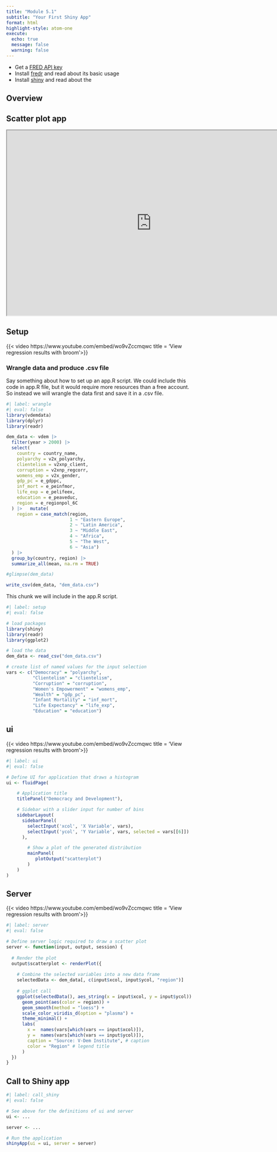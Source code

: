 ```yaml
---
title: "Module 5.1"
subtitle: "Your First Shiny App"
format: html
highlight-style: atom-one
execute:
  echo: true
  message: false
  warning: false
---
```


:::{.callout-tip}
- Get a [FRED API key](https://fred.stlouisfed.org/docs/api/api_key.html)
- Install [fredr](https://cran.r-project.org/web/packages/fredr/vignettes/fredr.html) and read about its basic usage
- Install [shiny](https://shiny.posit.co/) and read about the 
:::

## Overview



## Scatter plot app

<iframe src="https://emmanuelteitelbaum.shinyapps.io/vdem-scatter-plot/" width="780" height="500" data-external="1"></iframe>


## Setup 

{{< video https://www.youtube.com/embed/wo9vZccmqwc title = 'View regression results with broom'>}}

### Wrangle data and produce .csv file

Say something about how to set up an app.R script. We could include this code in app.R file, but it would require more resources than a free account. So instead we will wrangle the data first and save it in a .csv file. 

```r
#| label: wrangle
#| eval: false
library(vdemdata)
library(dplyr)
library(readr)

dem_data <- vdem |>
  filter(year > 2000) |>
  select(
    country = country_name, 
    polyarchy = v2x_polyarchy,
    clientelism = v2xnp_client,
    corruption = v2xnp_regcorr,
    womens_emp = v2x_gender,
    gdp_pc = e_gdppc,
    inf_mort = e_peinfmor,
    life_exp = e_pelifeex,
    education = e_peaveduc,
    region = e_regionpol_6C 
  ) |>   mutate(
    region = case_match(region, 
                        1 ~ "Eastern Europe", 
                        2 ~ "Latin America",  
                        3 ~ "Middle East",   
                        4 ~ "Africa", 
                        5 ~ "The West", 
                        6 ~ "Asia")
  ) |>
  group_by(country, region) |>
  summarize_all(mean, na.rm = TRUE)

#glimpse(dem_data)

write_csv(dem_data, "dem_data.csv")
```

This chunk we will include in the app.R script. 

```r
#| label: setup
#| eval: false

# load packages
library(shiny)
library(readr)
library(ggplot2)

# load the data 
dem_data <- read_csv("dem_data.csv")

# create list of named values for the input selection
vars <- c("Democracy" = "polyarchy",
          "Clientelism" = "clientelism",
          "Corruption" = "corruption",
          "Women's Empowerment" = "womens_emp",
          "Wealth" = "gdp_pc",
          "Infant Mortality" = "inf_mort",
          "Life Expectancy" = "life_exp", 
          "Education" = "education")
```

## ui 

{{< video https://www.youtube.com/embed/wo9vZccmqwc title = 'View regression results with broom'>}}

```r
#| label: ui
#| eval: false

# Define UI for application that draws a histogram
ui <- fluidPage(

    # Application title
    titlePanel("Democracy and Development"),

    # Sidebar with a slider input for number of bins 
    sidebarLayout(
      sidebarPanel(
        selectInput('xcol', 'X Variable', vars),
        selectInput('ycol', 'Y Variable', vars, selected = vars[[6]])
      ),

        # Show a plot of the generated distribution
        mainPanel(
           plotOutput("scatterplot")
        )
    )
)

```


## Server

{{< video https://www.youtube.com/embed/wo9vZccmqwc title = 'View regression results with broom'>}}

```r
#| label: server
#| eval: false

# Define server logic required to draw a scatter plot
server <- function(input, output, session) {
  
  # Render the plot
  output$scatterplot <- renderPlot({
    
    # Combine the selected variables into a new data frame
    selectedData <- dem_data[, c(input$xcol, input$ycol, "region")]
    
    # ggplot call
    ggplot(selectedData(), aes_string(x = input$xcol, y = input$ycol)) +
      geom_point(aes(color = region)) +
      geom_smooth(method = "loess") +
      scale_color_viridis_d(option = "plasma") +
      theme_minimal() +
      labs(
        x =  names(vars[which(vars == input$xcol)]),
        y =  names(vars[which(vars == input$ycol)]),
        caption = "Source: V-Dem Institute", # caption
        color = "Region" # legend title
      )
  })
}
```

## Call to Shiny app

```r
#| label: call_shiny
#| eval: false

# See above for the definitions of ui and server
ui <- ...

server <- ...

# Run the application 
shinyApp(ui = ui, server = server)
```



